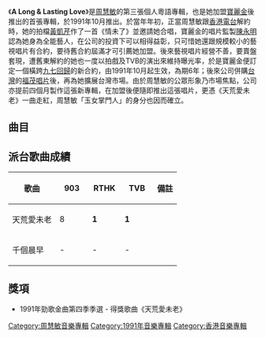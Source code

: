 {{Infobox album <!-- See Wikipedia:WikiProject_Albums -->
| name       = A Long & Lasting Love
| type       = [[專輯|專輯]]
| artist     = [[周慧敏|周慧敏]]
| cover      = 周慧敏 A Long & Lasting Love cover.jpg
| released   = 1991年10月
| recorded   = 1991年7月
| genre      = [[粵語流行音樂|粵語流行音樂]]
| length     = 37分51秒
| label      = [[寶麗金|寶麗金]]
| producer   = [[黃祖輝|黃祖輝]]
<!-- 未知參數 | number     = 10 -->
| prev_title = [[情迷_(周慧敏專輯)|情迷]]
| prev_year  = 1990 <!-- 12月 -->
| next_title = [[Endless_Dream|Endless Dream]]
| next_year  = 1992 <!-- 6月19日 -->
}}
《'''A Long & Lasting Love'''》是[[周慧敏|周慧敏]]的第三張個人粵語專輯，也是她加盟[[寶麗金|寶麗金]]後推出的首張專輯，於1991年10月推出。於當年年初，正當周慧敏跟[[香港電台|香港電台]]解約時，她的拍檔[[黃凱芹|黃凱芹]]作了一首《情未了》並邀請她合唱，寶麗金的唱片監製[[陳永明_(音樂人)|陳永明]]認為她身為全能藝人，在公司的投資下可以相得益彰，只可惜她還跟規模較小的藝視唱片有合約，要待舊合約屆滿才可引薦她加盟。後來藝視唱片經營不善，要賣盤套現，遭舊東解約的她也一度以拍戲及TVB的演出來維持曝光率，於是寶麗金便訂定一個橫跨[[香港回歸|九七回歸]]的新合約，由1991年10月起生效，為期6年；後來公司併購[[台灣|台灣]]的[[福茂唱片|福茂唱片]]後，再為她擴展台灣市場。由於周慧敏的公眾形象乃市場焦點，公司亦提前四個月製作這張新專輯，在加盟後便隨即推出這張唱片，更憑《天荒愛未老》一曲走紅，周慧敏「玉女掌門人」的身分也因而確立。

==曲目==
{{tracklist
| headline        = CD
| total_length    = 37:51
| title_width = 16%

| all_producer = [[黃祖輝|黃祖輝]]

| title1         = 天荒愛未老
| music1         = {{link-en|Gerry Goffin|Gerry Goffin}}<br>{{link-en|Michael Masser|Michael Masser}}
| lyrics1        = [[黃真_(填詞人)|黃真]]
| arranger1      = [[盧東尼|盧東尼]]
| longnote1      = 改編自{{link-en|Jane Olivor|Jane Olivor}}的《A Long And Lasting Love》<br>同曲曲目：[[鄭秀文|鄭秀文]]《幻滅》<br>國語版本為《疑問句》
| length1        = 3:15

| title2         = 真愛在明天
| music2         = [[黎沸揮|黎沸揮]]
| lyrics2        = [[向雪懷|向雪懷]]
| arranger2      = 盧東尼
| longnote2      = 與[[黎明|黎明]]合唱<br>原曲為[[伍思凱|伍思凱]]和[[馬毓芬|馬毓芬]]的《關於愛情》<br>電影《[[痴情快婿|痴情快婿]]》主題曲
| length2        = 4:04

| title3         = 痴戀
| music3         = [[Jorge_Luis_Borrego|Jorge Luis Borrego]]
| lyrics3        = [[小美_(香港)|小美]]
| arranger3      = 盧東尼
| longnote3      = 
| length3        = 3:34

| title4         = 心裡的對像
| music4         = 周慧敏
| lyrics4        = [[李克勤|克勤]]
| arranger4      = [[方樹樑|方樹樑]]
| longnote4      = 國語版本為《跟愛情說聲再見》
| length4        = 4:18

| title5         = 野性的心
| music5         = [[G._Dombek|G. Dombek]]
| lyrics5        = [[陳少琪|陳少琪]]
| arranger5      = [[唐奕聰|唐奕聰]]
| longnote5      = 
| length5        = 3:39

| title6         = 等這一段情
| music6         = [[佐藤榮子|佐藤榮子]]
| lyrics6        = [[林夕|林夕]]
| arranger6      = 唐奕聰
| longnote6      = 改編自[[佐藤榮子|佐藤榮子]]的《赤い川 Red River》<br>同曲曲目：[[黃翊_(香港)|黃翊]]《若你記得我》<br>國語版本為《年·月·天·夜》
| length6        = 2:34

| title7         = 情到最後
| music7         = [[周啟生|周啟生]]
| lyrics7        = [[因葵|因葵]]
| arranger7      = 周啟生
| longnote7      = 
| length7        = 4:09

| title8         = 藍調怨曲
| music8         = [[林敏怡|林敏怡]]
| lyrics8        = [[文井一|文井一]]
| arranger8      = 林敏怡
| longnote8      = 
| length8        = 4:19

| title9         = 誰能像我痴
| music9         = [[小林明子|小林明子]]
| lyrics9        = [[張美賢|張美賢]]
| arranger9      = 盧東尼
| longnote9      = 改編自[[小林明子|小林明子]]的《Rainbow, Rainbow》
| length9        = 3:17

| title10        = 千個晨早
| music10        = {{link-ja|杏里|杏里}}
| lyrics10       = 向雪懷
| arranger10     = 盧東尼
| longnote10     = 改編自{{link-ja|杏里|杏里}}的《All of You》<br>國語版本為《新娘的眼淚》
| length10       = 4:37
}}

== 派台歌曲成績 ==
{| class="wikitable" style="width: 50%;"
|-
! 歌曲 || width="50"|903 || width="50"|RTHK || width="50"|TVB || 備註
|-
| 天荒愛未老 || 8 || '''1''' || '''1''' || 
|-
| 千個晨早 || - || - || - || 
|}

==獎項==
*1991年勁歌金曲第四季季選 - 得獎歌曲《天荒愛未老》


{{周慧敏}}

[[Category:周慧敏音樂專輯|Category:周慧敏音樂專輯]]
[[Category:1991年音樂專輯|Category:1991年音樂專輯]]
[[Category:香港音樂專輯|Category:香港音樂專輯]]